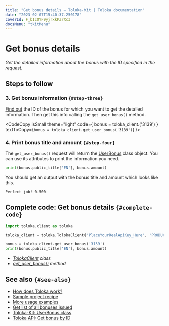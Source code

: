 ```yaml
---
title: "Get bonus details — Toloka-Kit | Toloka documentation"
date: "2023-02-07T15:40:37.250178"
coverId: F_bIcOYF9yjrxkPZrXc3
docsMenu: "tkitMenu"
---
```



# Get bonus details

_Get the detailed information about the bonus with the ID specified in the request._

## Steps to follow

<Import/>

<Instantiate/>

### 3. Get bonus information `{#step-three}`

[Find out](/docs/toloka-kit/recipes/get-rewards) the ID of the bonus for which you want to get the detailed information. Then get this info calling the `get_user_bonus()` method.

<CodeCopy
  isSmall
  theme="light"
  code={
    <HighlightChildren language="python">
      bonus = toloka_client.<Term term="get_user_bonus"><GetUserBonus/></Term>('3139')
    </HighlightChildren>
  }
  textToCopy={`bonus = toloka_client.get_user_bonus('3139')`}
/>

### 4. Print bonus title and amount `{#step-four}`

The `get_user_bonus()` request will return the [UserBonus](/docs/toloka-kit/reference/toloka.client.user_bonus.UserBonus) class object. You can use its attributes to print the information you need.

```python
print(bonus.public_title['EN'], bonus.amount)
```

You should get an output with the bonus title and amount which looks like this.

```bash
Perfect job! 0.500
```

## Complete code: Get bonus details `{#complete-code}`

```python
import toloka.client as toloka

toloka_client = toloka.TolokaClient('PlaceYourRealApiKey_Here', 'PRODUCTION')

bonus = toloka_client.get_user_bonus('3139')
print(bonus.public_title['EN'], bonus.amount)
```

<Note mode="tip" title="List of classes and methods used in this recipe">

- _[TolokaClient](/docs/toloka-kit/reference/toloka.client.TolokaClient) class_
- _[get_user_bonus()](/docs/toloka-kit/reference/toloka.client.TolokaClient.get_user_bonus) method_

</Note>

## See also `{#see-also}`

- [How does Toloka work?](/docs/guide/overview)
- [Sample project recipe](/docs/toloka-kit/recipes/learn-basics)
- [More usage examples](/docs/toloka-kit/recipes/use-cases)
- [Get list of all bonuses issued](/docs/toloka-kit/recipes/get-rewards)
- [Toloka-Kit: UserBonus class](/docs/toloka-kit/reference/toloka.client.user_bonus.UserBonus)
- [Toloka API: Get bonus by ID](https://toloka.ai/docs/api/api-reference/#get-/user-bonuses/-userBonusId-)
